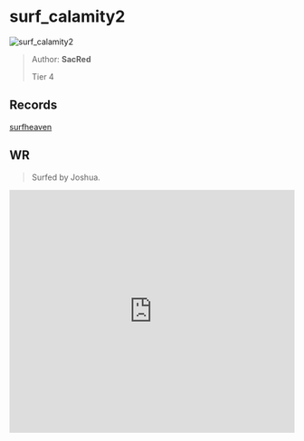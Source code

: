 
# surf_calamity2

![surf_calamity2](https://raw.githubusercontent.com/Sayt123/SurfMapPics/Maps-and-bonuses/csgo/surf_calamity2.jpg)

> Author: **SacRed**
>
> Tier 4

## Records

[surfheaven](https://surfheaven.eu/map/surf_calamity2)

## WR

> Surfed by Joshua.

<iframe
width="100%"
height="430"
src="https://www.youtube.com/embed/M3zKv0TGdHg"
frameborder="0"
allow="accelerometer; autoplay; clipboard-write; encrypted-media; gyroscope; picture-in-picture"
allowFullScreen
/>

```md

[Surf Timer] - aaaa finished in 01:53:36 (WR -00:00:60). Improving by 00:00:84
[Surf Timer] - aaaa beat the map record! Rank: 1/1182 

Previous WR holder: kusche


```
                